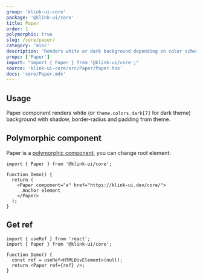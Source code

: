 ```yaml
---
group: 'klink-ui-core'
package: '@klink-ui/core'
title: Paper
order: 1
polymorphic: true
slug: /core/paper/
category: 'misc'
description: 'Renders white or dark background depending on color scheme'
props: ['Paper']
import: "import { Paper } from '@klink-ui/core';"
source: 'klink-ui-core/src/Paper/Paper.tsx'
docs: 'core/Paper.mdx'
---
```



## Usage

Paper component renders white (or `theme.colors.dark[7]` for dark theme)
background with shadow, border-radius and padding from theme.

<Demo data={PaperDemos.configurator} />

## Polymorphic component

Paper is a [polymorphic component](/guides/polymorphic/), you can change root element:

```tsx
import { Paper } from '@klink-ui/core';

function Demo() {
  return (
    <Paper component="a" href="https://klink-ui.dev/core/">
      Anchor element
    </Paper>
  );
}
```

## Get ref

```tsx
import { useRef } from 'react';
import { Paper } from '@klink-ui/core';

function Demo() {
  const ref = useRef<HTMLDivElement>(null);
  return <Paper ref={ref} />;
}
```

